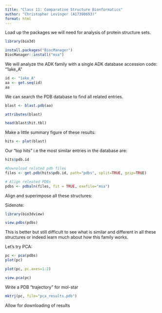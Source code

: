```yaml
---
title: "Class 11: Comparative Structure Bionformatics"
author: "Christopher Levinger (A17390693)"
format: html
---
```


Load up the packages we will need for analysis of protein structure sets.

```r
library(bio3d)
```

```r
install.packages("BiocManager")
BiocManager::install("msa")
```

We will analyze the ADK family with a single ADK database accession code: "1ake_A"

```r
id <- "1ake_A"
aa <- get.seq(id)
aa
```
We can search the PDB database to find all related entries.

```r
blast <- blast.pdb(aa)
```

```r
attributes(blast)
```
```r
head(blast$hit.tbl)
```
Make a little summary figure of these results: 

```r
hits <- plot(blast)
```

Our "top hits" i.e the most similar entries in the database are:

```r
hits$pdb.id
```

```r
#Downoload related pdb files
files <- get.pdb(hits$pdb.id, path="pdbs", split=TRUE, gzip=TRUE)
```
```r
# Align releated PDBs
pdbs <- pdbaln(files, fit = TRUE, exefile="msa")
```

Align and superimpose all these structures: 

Sidenote: 

```r
library(bio3dview)

view.pdbs(pdbs)
```

This is better but still difficult to see what is similar and different in all these structures or indeed learn much about how this family works.

Let's try PCA:

```r
pc <- pca(pdbs)
plot(pc)
```

```r
plot(pc, pc.axes=1:2)
```

```r
view.pca(pc)
```

Write a PDB "trajectory" for mol-star

```r
mktrj(pc, file="pca_results.pdb")
```

Allow for downloading of results